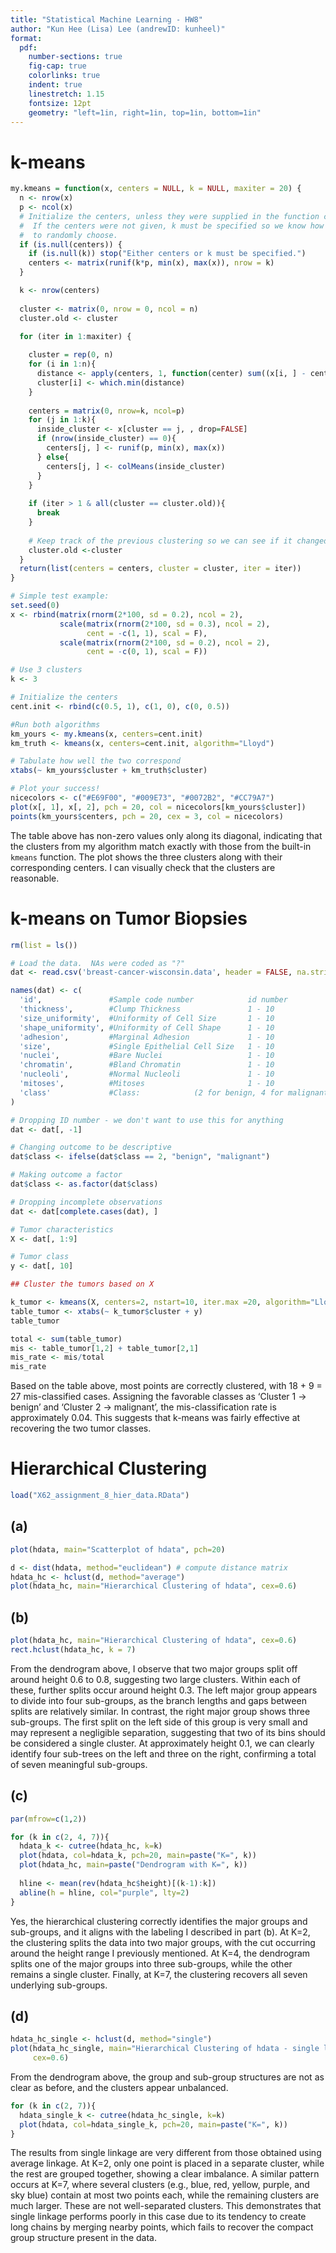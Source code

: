 ```yaml
---
title: "Statistical Machine Learning - HW8"
author: "Kun Hee (Lisa) Lee (andrewID: kunheel)"
format:
  pdf:
    number-sections: true
    fig-cap: true
    colorlinks: true
    indent: true
    linestretch: 1.15
    fontsize: 12pt
    geometry: "left=1in, right=1in, top=1in, bottom=1in"
---
```


# k-means
```r
my.kmeans = function(x, centers = NULL, k = NULL, maxiter = 20) {
  n <- nrow(x)
  p <- ncol(x)
  # Initialize the centers, unless they were supplied in the function call.
  #  If the centers were not given, k must be specified so we know how many 
  #  to randomly choose.
  if (is.null(centers)) {
    if (is.null(k)) stop("Either centers or k must be specified.")
    centers <- matrix(runif(k*p, min(x), max(x)), nrow = k)
  }

  k <- nrow(centers)
  
  cluster <- matrix(0, nrow = 0, ncol = n)
  cluster.old <- cluster
  
  for (iter in 1:maxiter) {

    cluster = rep(0, n)
    for (i in 1:n){
      distance <- apply(centers, 1, function(center) sum((x[i, ] - center)^2))
      cluster[i] <- which.min(distance)
    }
      
    centers = matrix(0, nrow=k, ncol=p)
    for (j in 1:k){
      inside_cluster <- x[cluster == j, , drop=FALSE]
      if (nrow(inside_cluster) == 0){
        centers[j, ] <- runif(p, min(x), max(x))
      } else{
        centers[j, ] <- colMeans(inside_cluster)
      }
    }
      
    if (iter > 1 & all(cluster == cluster.old)){
      break
    }
    
    # Keep track of the previous clustering so we can see if it changed
    cluster.old <-cluster
  }
  return(list(centers = centers, cluster = cluster, iter = iter))
}
```

```r
# Simple test example:
set.seed(0)
x <- rbind(matrix(rnorm(2*100, sd = 0.2), ncol = 2),
           scale(matrix(rnorm(2*100, sd = 0.3), ncol = 2), 
                 cent = -c(1, 1), scal = F),
           scale(matrix(rnorm(2*100, sd = 0.2), ncol = 2), 
                 cent = -c(0, 1), scal = F))

# Use 3 clusters
k <- 3

# Initialize the centers
cent.init <- rbind(c(0.5, 1), c(1, 0), c(0, 0.5))

#Run both algorithms
km_yours <- my.kmeans(x, centers=cent.init)
km_truth <- kmeans(x, centers=cent.init, algorithm="Lloyd")

# Tabulate how well the two correspond
xtabs(~ km_yours$cluster + km_truth$cluster)

# Plot your success!
nicecolors <- c("#E69F00", "#009E73", "#0072B2", "#CC79A7")
plot(x[, 1], x[, 2], pch = 20, col = nicecolors[km_yours$cluster])
points(km_yours$centers, pch = 20, cex = 3, col = nicecolors)

```


The table above has non-zero values only along its diagonal, indicating that the clusters from my algorithm match exactly with those from the built-in `kmeans` function. The plot shows the three clusters along with their corresponding centers. I can visually check that
the clusters are reasonable.

\newpage
# k-means on Tumor Biopsies
```r
rm(list = ls())

# Load the data.  NAs were coded as "?"
dat <- read.csv('breast-cancer-wisconsin.data', header = FALSE, na.strings = "?")

names(dat) <- c(
  'id',               #Sample code number            id number
  'thickness',        #Clump Thickness               1 - 10
  'size_uniformity',  #Uniformity of Cell Size       1 - 10
  'shape_uniformity', #Uniformity of Cell Shape      1 - 10
  'adhesion',         #Marginal Adhesion             1 - 10
  'size',             #Single Epithelial Cell Size   1 - 10
  'nuclei',           #Bare Nuclei                   1 - 10
  'chromatin',        #Bland Chromatin               1 - 10
  'nucleoli',         #Normal Nucleoli               1 - 10
  'mitoses',          #Mitoses                       1 - 10
  'class'             #Class:            (2 for benign, 4 for malignant)
)

# Dropping ID number - we don't want to use this for anything
dat <- dat[, -1]

# Changing outcome to be descriptive
dat$class <- ifelse(dat$class == 2, "benign", "malignant")

# Making outcome a factor
dat$class <- as.factor(dat$class)

# Dropping incomplete observations
dat <- dat[complete.cases(dat), ]

# Tumor characteristics
X <- dat[, 1:9]

# Tumor class
y <- dat[, 10]
```

```r
## Cluster the tumors based on X

k_tumor <- kmeans(X, centers=2, nstart=10, iter.max =20, algorithm="Lloyd")
table_tumor <- xtabs(~ k_tumor$cluster + y)
table_tumor
```
```r
total <- sum(table_tumor)
mis <- table_tumor[1,2] + table_tumor[2,1]
mis_rate <- mis/total 
mis_rate
```

Based on the table above, most points are correctly clustered, with 18 + 9 = 27 mis-classified cases. Assigning the favorable classes as 'Cluster 1 → benign' and 
'Cluster 2 → malignant', the mis-classification rate is approximately 0.04. 
This suggests that k-means was fairly effective at recovering the two tumor classes.



# Hierarchical Clustering
```r
load("X62_assignment_8_hier_data.RData")
```

## (a)
```r
plot(hdata, main="Scatterplot of hdata", pch=20)
```

```r
d <- dist(hdata, method="euclidean") # compute distance matrix
hdata_hc <- hclust(d, method="average")
plot(hdata_hc, main="Hierarchical Clustering of hdata", cex=0.6)
```

## (b)
```r
plot(hdata_hc, main="Hierarchical Clustering of hdata", cex=0.6)
rect.hclust(hdata_hc, k = 7)
```

From the dendrogram above, I observe that two major groups split off around height 0.6 to 0.8, suggesting two large clusters. Within each of these, further splits occur around height 0.3. The left major group appears to divide into four sub-groups, as the branch lengths and gaps between splits are relatively similar. In contrast, the right major group shows three sub-groups. The first split on the left side of this group is very small and may represent a negligible separation, suggesting that two of its bins should be considered a single cluster. At approximately height 0.1, we can clearly identify four sub-trees on the left and three on the right, confirming a total of seven meaningful sub-groups.

## (c)
```r
par(mfrow=c(1,2))

for (k in c(2, 4, 7)){
  hdata_k <- cutree(hdata_hc, k=k)
  plot(hdata, col=hdata_k, pch=20, main=paste("K=", k))
  plot(hdata_hc, main=paste("Dendrogram with K=", k))
  
  hline <- mean(rev(hdata_hc$height)[(k-1):k])
  abline(h = hline, col="purple", lty=2)
}
```


Yes, the hierarchical clustering correctly identifies the major groups and sub-groups, 
and it aligns with the labeling I described in part (b). At K=2, the clustering splits the data into two major groups, with the cut occurring around the height range I previously mentioned. At K=4, the dendrogram splits one of the major groups into three sub-groups, 
while the other remains a single cluster. Finally, at K=7, the clustering recovers all seven underlying sub-groups.

## (d)
```r
hdata_hc_single <- hclust(d, method="single")
plot(hdata_hc_single, main="Hierarchical Clustering of hdata - single linkage", 
     cex=0.6)
```

From the dendrogram above, the group and sub-group structures are not as clear as before, and the clusters appear unbalanced.

```r
for (k in c(2, 7)){
  hdata_single_k <- cutree(hdata_hc_single, k=k)
  plot(hdata, col=hdata_single_k, pch=20, main=paste("K=", k))
}
```

The results from single linkage are very different from those obtained using average linkage. At K=2, only one point is placed in a separate cluster, while the rest are grouped together, showing a clear imbalance. A similar pattern occurs at K=7, where several clusters (e.g., blue, red, yellow, purple, and sky blue) contain at most two points each, while the remaining clusters are much larger. These are not well-separated clusters. This demonstrates that single linkage performs poorly in this case due to its tendency to create long chains by merging nearby points, which fails to recover the compact group structure present in the data.

